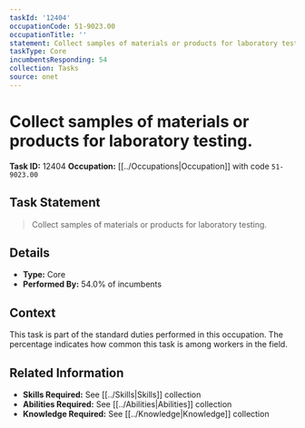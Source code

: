 ```yaml
---
taskId: '12404'
occupationCode: 51-9023.00
occupationTitle: ''
statement: Collect samples of materials or products for laboratory testing.
taskType: Core
incumbentsResponding: 54
collection: Tasks
source: onet
---
```

# Collect samples of materials or products for laboratory testing.

**Task ID:** 12404
**Occupation:** [[../Occupations|Occupation]] with code `51-9023.00`

## Task Statement

> Collect samples of materials or products for laboratory testing.

## Details

- **Type:** Core
- **Performed By:** 54.0% of incumbents

## Context

This task is part of the standard duties performed in this occupation. The percentage indicates how common this task is among workers in the field.

## Related Information

- **Skills Required:** See [[../Skills|Skills]] collection
- **Abilities Required:** See [[../Abilities|Abilities]] collection
- **Knowledge Required:** See [[../Knowledge|Knowledge]] collection
